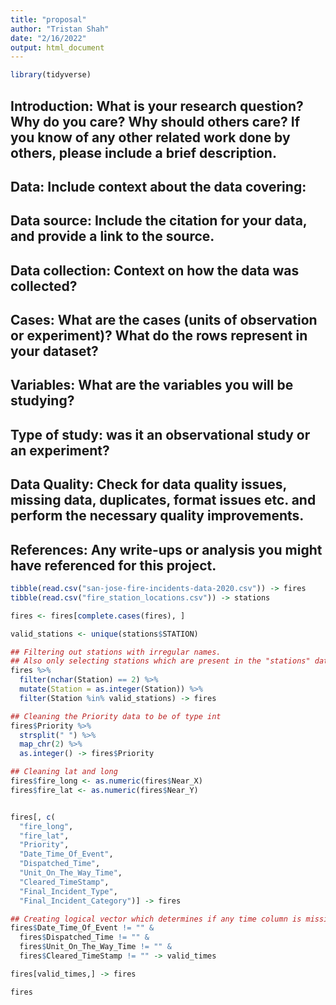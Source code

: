 ```yaml
---
title: "proposal"
author: "Tristan Shah"
date: "2/16/2022"
output: html_document
---
```


```r
library(tidyverse)
```

## Introduction: What is your research question? Why do you care? Why should others care? If you know of any other related work done by others, please include a brief description.

## Data: Include context about the data covering:

## Data source: Include the citation for your data, and provide a link to the source.

## Data collection: Context on how the data was collected?

## Cases: What are the cases (units of observation or experiment)? What do the rows represent in your dataset?

## Variables: What are the variables you will be studying?

## Type of study: was it an observational study or an experiment?

## Data Quality: Check for data quality issues, missing data, duplicates, format issues etc. and perform the necessary quality improvements. 

## References: Any write-ups or analysis you might have referenced for this project.

```r
tibble(read.csv("san-jose-fire-incidents-data-2020.csv")) -> fires
tibble(read.csv("fire_station_locations.csv")) -> stations
```


```r
fires <- fires[complete.cases(fires), ]

valid_stations <- unique(stations$STATION)

## Filtering out stations with irregular names.
## Also only selecting stations which are present in the "stations" dataset
fires %>%
  filter(nchar(Station) == 2) %>%
  mutate(Station = as.integer(Station)) %>%
  filter(Station %in% valid_stations) -> fires

## Cleaning the Priority data to be of type int
fires$Priority %>% 
  strsplit(" ") %>% 
  map_chr(2) %>% 
  as.integer() -> fires$Priority

## Cleaning lat and long
fires$fire_long <- as.numeric(fires$Near_X)
fires$fire_lat <- as.numeric(fires$Near_Y)


fires[, c(
  "fire_long", 
  "fire_lat", 
  "Priority", 
  "Date_Time_Of_Event",
  "Dispatched_Time",
  "Unit_On_The_Way_Time",
  "Cleared_TimeStamp",
  "Final_Incident_Type",
  "Final_Incident_Category")] -> fires

## Creating logical vector which determines if any time column is missing a value
fires$Date_Time_Of_Event != "" &
  fires$Dispatched_Time != "" &
  fires$Unit_On_The_Way_Time != "" &
  fires$Cleared_TimeStamp != "" -> valid_times

fires[valid_times,] -> fires

fires
```
